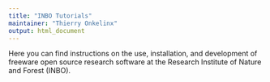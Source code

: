 ```yaml
---
title: "INBO Tutorials"
maintainer: "Thierry Onkelinx"
output: html_document
---
```


Here you can find instructions on the use, installation, and development of freeware open source research software at the Research Institute of Nature and Forest (INBO).

